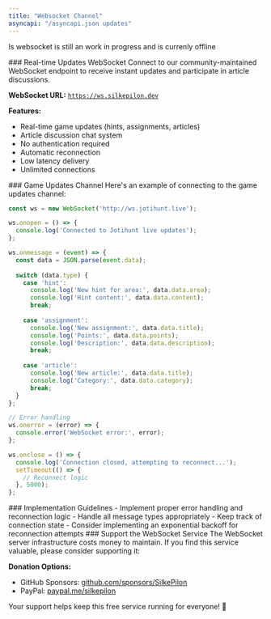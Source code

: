 ```yaml
---
title: "Websocket Channel"
asyncapi: "/asyncapi.json updates"
---
```


<Warning>Is websocket is still an work in progress and is currenly offline</Warning>

<Check>
### Real-time Updates WebSocket
Connect to our community-maintained WebSocket endpoint to receive instant updates and participate in article discussions.

**WebSocket URL:**
<code>https://ws.silkepilon.dev</code>

**Features:**
- Real-time game updates (hints, assignments, articles)
- Article discussion chat system
- No authentication required
- Automatic reconnection
- Low latency delivery
- Unlimited connections
</Check>

<Note>
### Game Updates Channel
Here's an example of connecting to the game updates channel:

```javascript
const ws = new WebSocket('http://ws.jotihunt.live');

ws.onopen = () => {
  console.log('Connected to Jotihunt live updates');
};

ws.onmessage = (event) => {
  const data = JSON.parse(event.data);
  
  switch (data.type) {
    case 'hint':
      console.log('New hint for area:', data.data.area);
      console.log('Hint content:', data.data.content);
      break;
      
    case 'assignment':
      console.log('New assignment:', data.data.title);
      console.log('Points:', data.data.points);
      console.log('Description:', data.data.description);
      break;
      
    case 'article':
      console.log('New article:', data.data.title);
      console.log('Category:', data.data.category);
      break;
  }
};

// Error handling
ws.onerror = (error) => {
  console.error('WebSocket error:', error);
};

ws.onclose = () => {
  console.log('Connection closed, attempting to reconnect...');
  setTimeout(() => {
    // Reconnect logic
  }, 5000);
};
```
</Note>


<Warning>
### Implementation Guidelines
- Implement proper error handling and reconnection logic
- Handle all message types appropriately
- Keep track of connection state
- Consider implementing an exponential backoff for reconnection attempts
</Warning>

<Card>
### Support the WebSocket Service
The WebSocket server infrastructure costs money to maintain. If you find this service valuable, please consider supporting it:

**Donation Options:**
- GitHub Sponsors: [github.com/sponsors/SilkePilon](https://github.com/sponsors/SilkePilon)
- PayPal: [paypal.me/silkepilon](https://paypal.me/silkepilon)

Your support helps keep this free service running for everyone! 💚
</Card>
